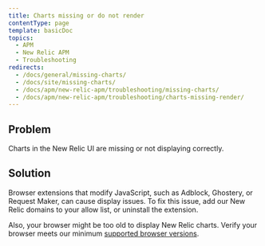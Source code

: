 ```yaml
---
title: Charts missing or do not render
contentType: page
template: basicDoc
topics:
  - APM
  - New Relic APM
  - Troubleshooting
redirects:
  - /docs/general/missing-charts/
  - /docs/site/missing-charts/
  - /docs/apm/new-relic-apm/troubleshooting/missing-charts/
  - /docs/apm/new-relic-apm/troubleshooting/charts-missing-render/
---
```


## Problem

Charts in the New Relic UI are missing or not displaying correctly.

## Solution

Browser extensions that modify JavaScript, such as Adblock, Ghostery, or Request Maker, can cause display issues. To fix this issue, add our New Relic domains to your allow list, or uninstall the extension.

Also, your browser might be too old to display New Relic charts. Verify your browser meets our minimum [supported browser versions](/docs/apm/new-relic-apm/getting-started/supported-browsers).
